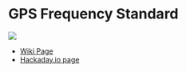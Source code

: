 = GPS Frequency Standard =

<img src="http://land-boards.com/blwiki/images/1/1e/GPS_Freq_Std_P18346-cropped-720px.jpg"></img>

* [http://land-boards.com/blwiki/index.php?title=GPS_Frequency_Standard Wiki Page]
* [https://hackaday.io/project/186090-10-mhz-gps-frequency-standard Hackaday.io page]
